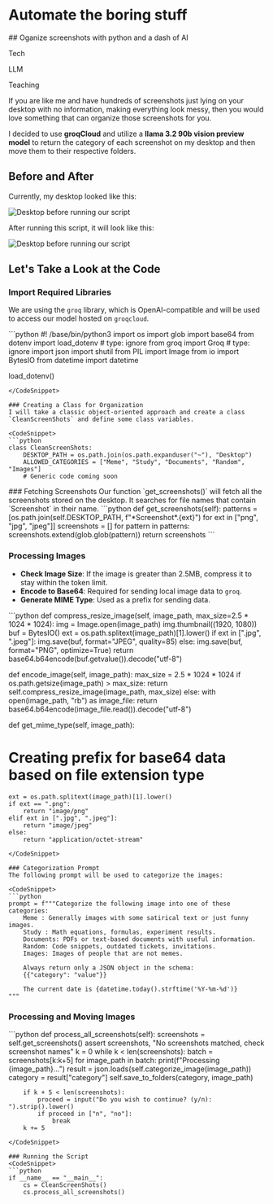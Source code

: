  
<BlogHeader date='2025-02-26'>
  <h1 className="m-0 p-0">Automate the boring stuff</h1>
  ## Oganize screenshots with python and a dash of AI
  <p className="tag">Tech</p>
  <p className="tag">LLM</p>
  <p className="tag">Teaching</p>
</BlogHeader>

If you are like me and have hundreds of screenshots just lying on your desktop with no information, making everything look messy, then you would love something that can organize those screenshots for you.

I decided to use **groqCloud** and utilize a **llama 3.2 90b vision preview model** to return the category of each screenshot on my desktop and then move them to their respective folders.

## Before and After
Currently, my desktop looked like this:

<div className="relative w-full lg:max-w-[50rem] mx-auto mt-[10px] mb-[10px]
 sm:max-w-[30rem] md:max-w-[50rem]"
 >
    <Image
      src="/pre-cleanss.png"
      alt="Desktop before running our script"
      width={300}
      height={333}
      className="rounded object-cover w-full"
      priority
    />
</div>

After running this script, it will look like this:
<div className="relative w-full lg:max-w-[50rem] mx-auto mt-[10px] mb-[10px]
 sm:max-w-[30rem] md:max-w-[50rem]"
 >
    <Image
      src="/post-cleanss.png"
      alt="Desktop before running our script"
      width={300}
      height={333}
      className="rounded object-cover w-full"
      priority
    />
</div>

## Let's Take a Look at the Code

### Import Required Libraries
We are using the `groq` library, which is OpenAI-compatible and will be used to access our model hosted on `groqcloud`.

<CodeSnippet>
```python
#! /base/bin/python3
import os
import glob
import base64
from dotenv import load_dotenv # type: ignore
from groq import Groq # type: ignore
import json
import shutil
from PIL import Image
from io import BytesIO
from datetime import datetime

load_dotenv()
```
</CodeSnippet>

### Creating a Class for Organization
I will take a classic object-oriented approach and create a class `CleanScreenShots` and define some class variables.

<CodeSnippet>
```python
class CleanScreenShots:
    DESKTOP_PATH = os.path.join(os.path.expanduser("~"), "Desktop")
    ALLOWED_CATEGORIES = ["Meme", "Study", "Documents", "Random", "Images"]
    # Generic code coming soon
```
</CodeSnippet>
### Fetching Screenshots
Our function `get_screenshots()` will fetch all the screenshots stored on the desktop. It searches for file names that contain `Screenshot` in their name.

<CodeSnippet>
```python
def get_screenshots(self):
    patterns = [os.path.join(self.DESKTOP_PATH, f"*Screenshot*.{ext}") for ext in ["png", "jpg", "jpeg"]]
    screenshots = []
    for pattern in patterns:
        screenshots.extend(glob.glob(pattern))
    return screenshots
```
</CodeSnippet>

### Processing Images
- **Check Image Size**: If the image is greater than 2.5MB, compress it to stay within the token limit.
- **Encode to Base64**: Required for sending local image data to `groq`.
- **Generate MIME Type**: Used as a prefix for sending data.

<CodeSnippet>
```python
def compress_resize_image(self, image_path, max_size=2.5 * 1024 * 1024):
    img = Image.open(image_path)
    img.thumbnail((1920, 1080))
    buf = BytesIO()
    ext = os.path.splitext(image_path)[1].lower()
    if ext in [".jpg", ".jpeg"]:
        img.save(buf, format="JPEG", quality=85)
    else:
        img.save(buf, format="PNG", optimize=True)
    return base64.b64encode(buf.getvalue()).decode("utf-8")

def encode_image(self, image_path):
    max_size = 2.5 * 1024 * 1024
    if os.path.getsize(image_path) > max_size:
        return self.compress_resize_image(image_path, max_size)
    else:
        with open(image_path, "rb") as image_file:
            return base64.b64encode(image_file.read()).decode("utf-8")

def get_mime_type(self, image_path):
# Creating prefix for base64 data based on file extension type
    ext = os.path.splitext(image_path)[1].lower()
    if ext == ".png":
        return "image/png"
    elif ext in [".jpg", ".jpeg"]:
        return "image/jpeg"
    else:
        return "application/octet-stream"
```
</CodeSnippet>

### Categorization Prompt
The following prompt will be used to categorize the images:

<CodeSnippet>
```python
prompt = f"""Categorize the following image into one of these categories:
    Meme : Generally images with some satirical text or just funny images.
    Study : Math equations, formulas, experiment results.
    Documents: PDFs or text-based documents with useful information.
    Random: Code snippets, outdated tickets, invitations.
    Images: Images of people that are not memes.

    Always return only a JSON object in the schema:
    {{"category": "value"}}

    The current date is {datetime.today().strftime('%Y-%m-%d')}
"""
```
</CodeSnippet>

### Processing and Moving Images
<CodeSnippet>
```python
def process_all_screenshots(self):
    screenshots = self.get_screenshots()
    assert screenshots, "No screenshots matched, check screenshot names"
    k = 0
    while k < len(screenshots):
        batch = screenshots[k:k+5]
        for image_path in batch:
            print(f"Processing {image_path}...")
            result = json.loads(self.categorize_image(image_path))
            category = result["category"]
            self.save_to_folders(category, image_path)

        if k + 5 < len(screenshots):
            proceed = input("Do you wish to continue? (y/n): ").strip().lower()
            if proceed in ["n", "no"]:
                break
        k += 5
```
</CodeSnippet>

### Running the Script
<CodeSnippet>
```python
if __name__ == "__main__":
    cs = CleanScreenShots()
    cs.process_all_screenshots()
```
</CodeSnippet>

